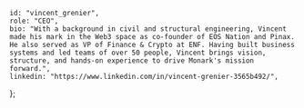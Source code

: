     id: "vincent_grenier",
    role: "CEO",
    bio: "With a background in civil and structural engineering, Vincent made his mark in the Web3 space as co-founder of EOS Nation and Pinax. He also served as VP of Finance & Crypto at ENF. Having built business systems and led teams of over 50 people, Vincent brings vision, structure, and hands-on experience to drive Monark's mission forward.",
    linkedin: "https://www.linkedin.com/in/vincent-grenier-3565b492/",
};
